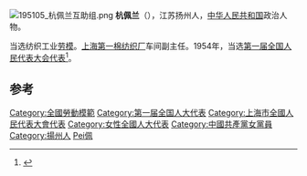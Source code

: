 [[File:195105_杭佩兰互助组.png|thumb]]
'''杭佩兰'''（{{bd|1928年||}}），江苏扬州人，[[中华人民共和国|中华人民共和国]]政治人物。

当选纺织工业[[劳模|劳模]]。[[上海第一棉纺织厂|上海第一棉纺织厂]]车间副主任。1954年，当选[[第一届全国人民代表大会代表名单|第一届全国人民代表大会代表]]<ref>{{cite book|author=全国人民代表大会常务委员会办公厅|title=中华人民共和国第一届全国人民代表大会代表名单|year=1955年|publisher=全国人民代表大会常务委员会办公厅|url=http://book.ucdrs.superlib.net/views/specific/2929/bookDetail.jsp?dxNumber=000005772167&d=546843D0AE2464CD1C95896344A85614&fenlei=04070402|access-date=2015-01-25|archive-date=2019-01-24|archive-url=https://web.archive.org/web/20190124105450/http://book.ucdrs.superlib.net/views/specific/2929/bookDetail.jsp?dxNumber=000005772167&d=546843D0AE2464CD1C95896344A85614&fenlei=04070402|dead-url=no}}</ref>。

==参考==
{{reflist}}
{{中国政治人物小作品}}
{{DEFAULTSORT:Hang杭}}
[[Category:全國勞動模範|Category:全國勞動模範]]
[[Category:第一届全国人大代表|Category:第一届全国人大代表]]
[[Category:上海市全國人民代表大會代表|Category:上海市全國人民代表大會代表]]
[[Category:女性全國人大代表|Category:女性全國人大代表]]
[[Category:中國共產黨女黨員|Category:中國共產黨女黨員]]
[[Category:揚州人|Category:揚州人]]
[[Category:杭姓|Pei佩]]
